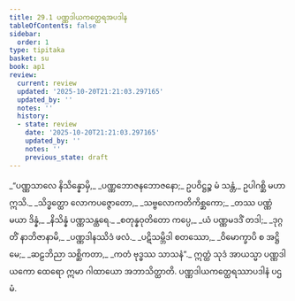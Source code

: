 ```yaml
---
title: 29.1 ပဏ္ဏဒါယကတ္ထေရအပဒါန
tableOfContents: false
sidebar:
  order: 1
type: tipitaka
basket: su
book: ap1
review:
  current: review
  updated: '2025-10-20T21:21:03.297165'
  updated_by: ''
  notes: ''
  history:
  - state: review
    date: '2025-10-20T21:21:03.297165'
    updated_by: ''
    notes: ''
    previous_state: draft
---
```



<DynamicBreadcrumb />


<ReviewStatus review={frontmatter.review} showDetails={true} />

<HypothesisAnnotation frontmatter={frontmatter} />

<Division number="1" book="ap1" e="ch" v="20" p="270">

<Paragraph number="3287" book="ap1">
_“ပဏ္ဏသာလေ နိသိန္နောမှိ,_  
_ပဏ္ဏဘောဇနဘောဇနော;_  
ဥပဝိဋ္ဌဉ္စ မံ သန္တံ,_  
ဥပါဂစ္ဆိ မဟာဣသိ._  

</Paragraph>

</Division>
<Division number="2" book="ap1" e="ch" v="20" p="270">

<Paragraph number="3288" type="verses" book="ap1">
_သိဒ္ဓတ္ထော လောကပဇ္ဇောတော,_  
_သဗ္ဗလောကတိကိစ္ဆကော;_  
_တဿ ပဏ္ဏံ မယာ ဒိန္နံ,_  
_နိသိန္နံ ပဏ္ဏသန္ထရေ._  

</Paragraph>

</Division>
<Division number="3" book="ap1" e="ch" v="20" p="270">

<Paragraph number="3289" type="verses" book="ap1">
_စတုန္နဝုတိတော ကပ္ပေ,_  
_ယံ ပဏ္ဏမဒဒိံ တဒါ;_  
_ဒုဂ္ဂတိံ နာဘိဇာနာမိ,_  
_ပဏ္ဏဒါနဿိဒံ ဖလံ._  

</Paragraph>

</Division>
<Division number="4" book="ap1" e="ch" v="20" p="270">

<Paragraph number="3290" type="verses" book="ap1">
_ပဋိသမ္ဘိဒါ စတဿော,_  
_ဝိမောက္ခာပိ စ အဋ္ဌိမေ;_  
_ဆဠဘိညာ သစ္ဆိကတာ,_  
_ကတံ ဗုဒ္ဓဿ သာသနံ”._  

</Paragraph>

<Paragraph number="3291" book="ap1">
ဣတ္ထံ သုဒံ အာယသ္မာ ပဏ္ဏဒါယကော ထေရော ဣမာ ဂါထာယော အဘာသိတ္ထာတိ.

</Paragraph>
</Division>

<Paragraph number="3292" type="center" book="ap1">
ပဏ္ဏဒါယကတ္ထေရဿာပဒါနံ ပဌမံ.
</Paragraph>